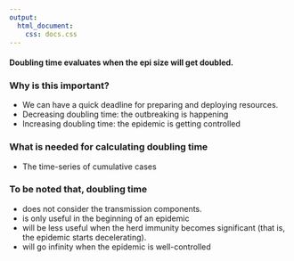 ```yaml
---
output: 
  html_document:
    css: docs.css
---
```


#### **Doubling time** evaluates when the epi size will get doubled. 


### Why is this important?
- We can have a quick deadline for preparing and deploying resources.
- Decreasing doubling time: the outbreaking is happening
- Increasing doubling time: the epidemic is getting controlled



### What is needed for calculating doubling time
- The time-series of cumulative cases


### To be noted that, doubling time
- does not consider the transmission components.
- is only useful in the beginning of an epidemic
- will be less useful when the herd immunity becomes significant (that is, the epidemic starts decelerating).
- will go infinity when the epidemic is well-controlled
